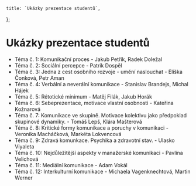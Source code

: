 
    title: `Ukázky prezentace studentů`,
};

# Ukázky prezentace studentů

- Téma č. 1: Komunikační proces - <Link href="/doc/s2_01.pdf" file>Jakub Petřík, Radek Doležal</Link>
- Téma č. 2: Sociální percepce - <Link href="/doc/s2_02.pdf" file>Patrik Dospěl</Link>
- Téma č. 3: Jedna z cest osobního rozvoje - umění naslouchat - <Link href="/doc/s2_03.pdf" file>Eliška Čonková, Petr Aman</Link>
- Téma č. 4: Verbální a neverální komunikace - <Link href="/doc/s2_04.pdf" file>Stanislav Brandejs, Michal Hájek</Link>
- Téma č. 5: Rétotické minimum - <Link href="/doc/s2_05.pdf" file>Matěj Filák, Jakub Horák</Link>
- Téma č. 6: Sebeprezentace, motivace vlastní osobnosti - <Link href="/doc/s2_06.pdf" file>Kateřina Kožnarová</Link>
- Téma č. 7: Komunikace ve skupině. Motivace kolektivu jako předpoklad skupinové dynamiky. - <Link href="/doc/s2_07.pdf" file>Tomáš Lepš, Klára Mašterová</Link>
- Téma č. 8: Kritické formy komunikace a poruchy v komunikaci - <Link href="/doc/s2_08.pdf" file>Veronika Macháčková, Markéta Lokvencová</Link>
- Téma č. 9: Zdravá komunkace. Psychika a zdravotní stav. - <Link href="/doc/s2_09.pdf" file>Ulasko Viyaleta</Link>
- Téma č. 10: Nejdůležitější aspekty v manažerské komunikaci - <Link href="/doc/s2_10.pdf" file>Pavlína Velichová</Link>
- Téma č. 11: Mediální komunikace - <Link href="/doc/s2_11.pdf" file>Adam Vokál</Link>
- Téma č. 12: Interkulturní komunikace - <Link href="/doc/s2_12.pdf" file>Michaela Vagenknechtová, Martin Werner</Link>